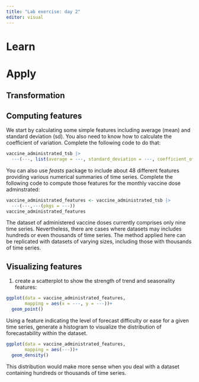 ```yaml
---
title: "Lab exercise: day 2"
editor: visual
---
```


# Learn

# Apply

## Transformation

## Computing features

We start by calculating some simple features including average (mean) and standard deviation (sd). You also need to know how to calculate the coefficient of variation. Complete the following code to do that:

```r
vaccine_administrated_tsb |>
  ---(---, list(average = ---, standard_deviation = ---, coefficient_of_variation = ---/---))
```

You can also use *feasts* package to include about 48 different features providing various numerical summaries of time series. Complete the following code to compute those features for the monthly vaccine dose adminstrated:

```r
vaccine_administrated_features <- vaccine_administrated_tsb |>
  ---(---,---(pkgs = ---))
vaccine_administrated_features
```

::: callout-caution
The dataset of administered vaccine doses currently comprises only nine time series. Nevertheless, there are cases where datasets may includes hundreds or even thousands of time series. The method applied here can be replicated with datasets of varying sizes, including those with thousands of time series.
:::

## Visualizing features

1.  create a scatterplot to show the strength of trend and seasonality features:

```r
ggplot(data = vaccine_administrated_features, 
       mapping = aes(x = ---, y = ---))+
  geom_point()
```

Using a feature indicating the level of forecast difficulty or ease for a given time series, generate a histogram to visualize the distribution of forecastability within the dataset.

```r
ggplot(data = vaccine_administrated_features, 
       mapping = aes(---))+
  geom_density()
```

::: callout-caution
This distribution would make more sense when you deal with a dataset containing hundreds or thousands of time series.
:::
